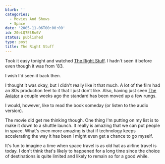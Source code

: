 ```yaml
---
blurb: ''
categories:
  - Movies And Shows
  - Space
date: '2005-11-06T00:00:00'
id: 20eLQ7ElRu6V
status: published
type: post
title: The Right Stuff
---
```


Took it easy tonight and watched [The Right Stuff][1]. I hadn't seen it before even though it was from '83. 

I wish I'd seen it back then.

I thought it was okay, but I didn't really like it that much. A lot of the film had an 80s production feel to it that I just don't like. Also, having just seen [The Aviator](https://en.wikipedia.org/wiki/The_Aviator_(2004_film)) a couple weeks ago the standard has been moved up a few rungs. 

I would, however, like to read the book someday (or listen to the audio version). 

The movie did get me thinking though. One thing I'm putting on my list is to make it down to a shuttle launch. It really is amazing that we can put people in space. What's even more amazing is that if technology keeps accelerating the way it has been I might even get a chance to go myself. 

It's fun to imagine a time when space travel is as old hat as airline travel is today. I don't think that's likely to happened for a long time since the choice of destinations is quite limited and likely to remain so for a good while.


[1]: https://en.wikipedia.org/wiki/The_Right_Stuff_(film)
